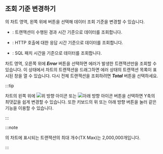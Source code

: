 ## 조회 기준 변경하기

<Cmdname sid="transaction_map" />의 차트 영역, 왼쪽 위에 버튼을 선택해 데이터 조회 기준을 변경할 수 있습니다.

* <Cmdname sid="elapsed" className="uitext" />: 트랜잭션이 수행된 경과 시간 기준으로 데이터를 조회합니다.

* <Cmdname sid="httpcTime" className="uitext" />: HTTP 호출에 대한 응답 시간 기준으로 데이터를 조회합니다.

* <Cmdname sid="sqlTime" className="uitext" />: SQL 패치 시간을 기준으로 데이터를 조회합니다.

차트 영역, 오른쪽 위에 ***Error*** 버튼을 선택하면 에러가 발생한 트랜잭션만을 조회할 수 있습니다. 이 상태에서 차트의 트랜잭션을 드래그하면 에러 상태의 트랜잭션 목록이 표시된 <Cmdname sid="TTL06209" className="uitext" /> 창을 열 수 있습니다. 다시 전체 트랜잭션을 조회하려면 ***Total*** 버튼을 선택하세요.

:::tip

차트의 왼쪽 위에 ![위 방향 아이콘](/img/up-arrow.svg) 또는 ![아래 방향 아이콘](/img/down-arrow.svg) 버튼을 선택하면 Y축의 최댓값을 쉽게 변경할 수 있습니다. 또한 키보드의 위 또는 아래 방향 버튼을 눌러 같은 기능을 이용할 수 있습니다.

:::

:::note

<Cmdname sid="transaction_map" />의 차트에 표시되는 트랜잭션의 최대 개수(<span class="uitext">TX Max</span>)는 2,000,000개입니다.

:::